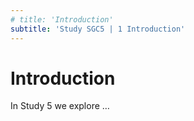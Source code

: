 ```yaml
---
# title: 'Introduction' 
subtitle: 'Study SGC5 | 1 Introduction'
---
```


\newpage

# Introduction {#sec-SGC3A-introduction}

In Study 5 we explore ...
